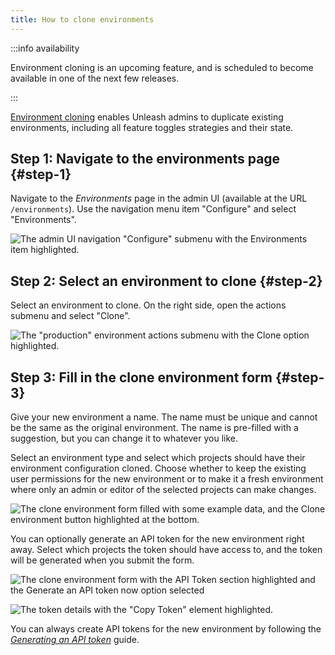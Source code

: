 ```yaml
---
title: How to clone environments
---
```


:::info availability

Environment cloning is an upcoming feature, and is scheduled to become available in one of the next few releases.

:::

[Environment cloning](../user_guide/environments.md#cloning-environments) enables Unleash admins to duplicate existing environments, including all feature toggles strategies and their state.

## Step 1: Navigate to the environments page {#step-1}

Navigate to the _Environments_ page in the admin UI (available at the URL `/environments`). Use the navigation menu item "Configure" and select "Environments".

![The admin UI navigation "Configure" submenu with the Environments item highlighted.](/img/clone-environment-1.png)

## Step 2: Select an environment to clone {#step-2}

Select an environment to clone. On the right side, open the actions submenu and select "Clone".

![The "production" environment actions submenu with the Clone option highlighted.](/img/clone-environment-2.png)

## Step 3: Fill in the clone environment form {#step-3}

Give your new environment a name. The name must be unique and cannot be the same as the original environment. The name is pre-filled with a suggestion, but you can change it to whatever you like.

Select an environment type and select which projects should have their environment configuration cloned. Choose whether to keep the existing user permissions for the new environment or to make it a fresh environment where only an admin or editor of the selected projects can make changes.

![The clone environment form filled with some example data, and the Clone environment button highlighted at the bottom.](/img/clone-environment-3.png)

You can optionally generate an API token for the new environment right away. Select which projects the token should have access to, and the token will be generated when you submit the form.

![The clone environment form with the API Token section highlighted and the Generate an API token now option selected](/img/clone-environment-4.png)

![The token details with the "Copy Token" element highlighted.](/img/clone-environment-5.png)

You can always create API tokens for the new environment by following the [_Generating an API token_](../user_guide/token.mdx) guide.
